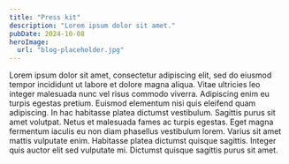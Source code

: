```yaml
---
title: "Press kit"
description: "Lorem ipsum dolor sit amet."
pubDate: 2024-10-08
heroImage:
  url: "blog-placeholder.jpg"
---
```



Lorem ipsum dolor sit amet, consectetur adipiscing elit, sed do eiusmod tempor incididunt ut labore et dolore magna aliqua. Vitae ultricies leo integer malesuada nunc vel risus commodo viverra. Adipiscing enim eu turpis egestas pretium. Euismod elementum nisi quis eleifend quam adipiscing. In hac habitasse platea dictumst vestibulum. Sagittis purus sit amet volutpat. Netus et malesuada fames ac turpis egestas. Eget magna fermentum iaculis eu non diam phasellus vestibulum lorem. Varius sit amet mattis vulputate enim. Habitasse platea dictumst quisque sagittis. Integer quis auctor elit sed vulputate mi. Dictumst quisque sagittis purus sit amet.

<YouTube
  class="h-auto w-full max-w-full rounded-lg shadow shadow-gray-500"
  id="Exu7r2vZpcw"
/>
